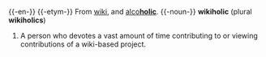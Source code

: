 {{-en-}}
{{-etym-}}
From [[wiki]], and [[alcoholic|alco'''holic''']].
{{-noun-}}
'''wikiholic''' (plural '''wikiholics''')
# A person who devotes a vast amount of time contributing to or viewing contributions of a wiki-based project.